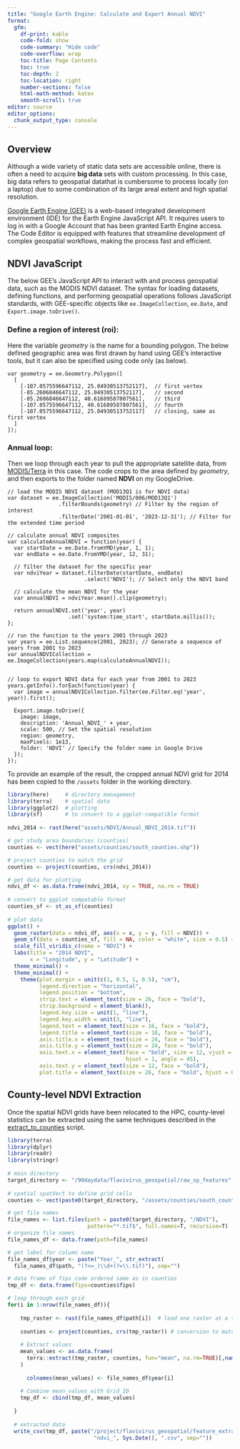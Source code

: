 ```yaml
---
title: "Google Earth Engine: Calculate and Export Annual NDVI"
format:
  gfm: 
    df-print: kable
    code-fold: show
    code-summary: "Hide code"
    code-overflow: wrap
    toc-title: Page Contents
    toc: true
    toc-depth: 2
    toc-location: right
    number-sections: false
    html-math-method: katex
    smooth-scroll: true
editor: source
editor_options: 
  chunk_output_type: console
---
```


## Overview 
Although a wide variety of static data sets are accessible online, there is often a need to acquire **big data** sets with custom processing.  In this case, big data refers to geospatial datathat is cumbersome to process locally (on a laptop) due to some combination of its large areal extent and high spatial resolution.   

[Google Earth Engine (GEE)](https://earthengine.google.com/) is a web-based integrated development environment (IDE) for the Earth Engine JavaScript API. It requires users to log in with a Google Account that has been granted Earth Engine access. The Code Editor is equipped with features that streamline development of complex geospatial workflows, making the process fast and efficient.  
  
## NDVI JavaScript 
The below GEE's JavaScript API to interact with and process geospatial data, such as the MODIS NDVI dataset. The syntax for loading datasets, defining functions, and performing geospatial operations follows JavaScript standards, with GEE-specific objects like `ee.ImageCollection`, `ee.Date`, and `Export.image.toDrive()`.

### Define a region of interest (roi):  
Here the variable *geometry* is the name for a bounding polygon.  The below defined geographic area was first drawn by hand using GEE's interactive tools, but it can also be specified using code only (as below).   
```
var geometry = ee.Geometry.Polygon([
  [
    [-107.0575596647112, 25.04930513752117],  // first vertex
    [-85.2606846647112, 25.04930513752117],   // second 
    [-85.2606846647112, 40.61689587807561],   // third
    [-107.0575596647112, 40.61689587807561],  // fourth
    [-107.0575596647112, 25.04930513752117]   // closing, same as first vertex
  ]
]);
```
  
### Annual loop:    
Then we loop through each year to pull the appropriate satellite data, from [MODIS/Terra](https://lpdaac.usgs.gov/products/mod13q1v006/) in this case.  The code crops to the area defined by *geometry*, and then exports to the folder named **NDVI** on my GoogleDrive.

```
// load the MODIS NDVI dataset (MOD13Q1 is for NDVI data)
var dataset = ee.ImageCollection('MODIS/006/MOD13Q1')
                .filterBounds(geometry) // Filter by the region of interest
                .filterDate('2001-01-01', '2023-12-31'); // Filter for the extended time period

// calculate annual NDVI composites
var calculateAnnualNDVI = function(year) {
  var startDate = ee.Date.fromYMD(year, 1, 1);
  var endDate = ee.Date.fromYMD(year, 12, 31);
  
  // filter the dataset for the specific year
  var ndviYear = dataset.filterDate(startDate, endDate)
                        .select('NDVI'); // Select only the NDVI band
  
  // calculate the mean NDVI for the year
  var annualNDVI = ndviYear.mean().clip(geometry);
  
  return annualNDVI.set('year', year)
                   .set('system:time_start', startDate.millis());
};

// run the function to the years 2001 through 2023
var years = ee.List.sequence(2001, 2023); // Generate a sequence of years from 2001 to 2023
var annualNDVICollection = ee.ImageCollection(years.map(calculateAnnualNDVI));


// loop to export NDVI data for each year from 2001 to 2023
years.getInfo().forEach(function(year) {
  var image = annualNDVICollection.filter(ee.Filter.eq('year', year)).first();
  
  Export.image.toDrive({
    image: image,
    description: 'Annual_NDVI_' + year,
    scale: 500, // Set the spatial resolution
    region: geometry,
    maxPixels: 1e13,
    folder: 'NDVI' // Specify the folder name in Google Drive
  });
});
```

To provide an example of the result, the cropped annual NDVI grid for 2014 has been copied to the `/assets` folder in the working directory.
```r
library(here)     # directory management
library(terra)    # spatial data
library(ggplot2)  # plotting
library(sf)       # to convert to a ggplot-compatible format
  
ndvi_2014 <- rast(here("assets/NDVI/Annual_NDVI_2014.tif"))

# get study area boundaries (counties) 
counties <- vect(here("assets/counties/south_counties.shp"))  

# project counties to match the grid
counties <- project(counties, crs(ndvi_2014))
```
```r
# get data for plotting
ndvi_df <- as.data.frame(ndvi_2014, xy = TRUE, na.rm = TRUE)
 
# convert to ggplot compatable format
counties_sf <- st_as_sf(counties)
  
# plot data
ggplot() +
  geom_raster(data = ndvi_df, aes(x = x, y = y, fill = NDVI)) +
  geom_sf(data = counties_sf, fill = NA, color = "white", size = 0.5) +
  scale_fill_viridis_c(name = "NDVI") +
  labs(title = "2014 NDVI",
       x = "Longitude", y = "Latitude") +
  theme_minimal() +
  theme_minimal() + 
    theme(plot.margin = unit(c(1, 0.5, 1, 0.5), "cm"),
          legend.direction = "horizontal",
          legend.position = "bottom", 
          strip.text = element_text(size = 26, face = "bold"),
          strip.background = element_blank(),
          legend.key.size = unit(1, "line"),
          legend.key.width = unit(3, "line"),
          legend.text = element_text(size = 16, face = "bold"),
          legend.title = element_text(size = 18, face = "bold"),
          axis.title.x = element_text(size = 24, face = "bold"),
          axis.title.y = element_text(size = 24, face = "bold"),
          axis.text.x = element_text(face = "bold", size = 12, vjust = 1, 
                                     hjust = 1, angle = 45),
          axis.text.y = element_text(size = 12, face = "bold"),
          plot.title = element_text(size = 26, face = "bold", hjust = 0.5))
```

## County-level NDVI Extraction
Once the spatial NDVI grids have been relocated to the HPC, county-level statistics can be extracted using the same techniques described in the [extract_to_counties](https://github.com/geoepi/GeoAI-Flavivirus2/blob/main/features_preprocessing/extract_to_counties.md) script.  
```r
library(terra)
library(dplyr)
library(readr)
library(stringr) 
  
# main directory
target_directory <- "/90daydata/flavivirus_geospatial/raw_sp_features"
   
# spatial spatVect to define grid cells
counties <- vect(paste0(target_directory, "/assets/counties/south_counties.shp"))

# get file names
file_names <- list.files(path = paste0(target_directory, "/NDVI"),
                         pattern="*.tif$", full.names=T, recursive=T) 
# organize file names
file_names_df <- data.frame(path=file_names)

# get label for column name
file_names_df$year <- paste("Year_", str_extract(
  file_names_df$path, "(?<=_)\\d+(?=\\.tif)"), sep="")

# data frame of fips code ordered same as in counties
tmp_df <- data.frame(fips=counties$fips)

# loop through each grid
for(i in 1:nrow(file_names_df)){
  
    tmp_raster <- rast(file_names_df$path[i])  # load one raster at a time
    
    counties <- project(counties, crs(tmp_raster)) # conversion to match projection
    
    # Extract values 
    mean_values <- as.data.frame(
      terra::extract(tmp_raster, counties, fun="mean", na.rm=TRUE)[,names(tmp_raster)]
    )
    
	  colnames(mean_values) <- file_names_df$year[i]
    
    # Combine mean_values with Grid_ID
    tmp_df <- cbind(tmp_df, mean_values)
    
  }
  
  # extracted data
  write_csv(tmp_df, paste("/project/flavivirus_geospatial/feature_extract/", 
                           "ndvi_", Sys.Date(), ".csv", sep=""))
```








